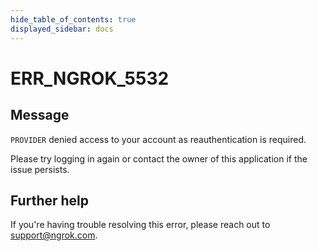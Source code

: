 ```yaml
---
hide_table_of_contents: true
displayed_sidebar: docs
---
```



# ERR_NGROK_5532

## Message

`PROVIDER` denied access to your account as reauthentication is required.

Please try logging in again or contact the owner of this application if the issue persists.

<ErrorDetails error="err_ngrok_5532" />

## Further help

If you're having trouble resolving this error, please reach out to [support@ngrok.com](mailto:support@ngrok.com?subject=Help%20with%20ERR_NGROK_5532).
